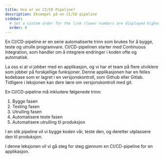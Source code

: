```yaml
---
title: Hva er en CI/CD Pipeline?
description: Eksempel på en CI/CD pipeline
sidebar:
  # Set a custom order for the link (lower numbers are displayed higher up)
  order: 0
---
```



En CI/CD-pipeline er en serie automatiserte trinn som brukes for å bygge, teste og utrulle programvare.
CI/CD-pipelinen starter med Continuous Integration, som handler om å integrere endringer i koden ofte og automatisk.

La oss si at vi jobber med en applikasjon, og vi har et team på flere utviklere som jobber på forskjellige funksjoner.
Denne applikasjonen har en felles kodebase som er lagret i en versjonskontroll, som Github eller Gitlab.
Tidligere i leksjonen kan dere lære om versjonskontroll med git.

En CI/CD-pipeline må inkludere følgenede trinn:

1. Bygge fasen
2. Testing fasen
3. Utrulling fasen
4. Automatisere teste fasen
5. Automatisere utrulling til produksjon

I en slik pipeline vil vi bygge koden vår, teste den, og deretter utplassere den til produksjon.

I denne leksjonen vil vi gå steg for steg gjennom en CI/CD-pipeline for en applikasjon.

<LikeThisPage />
